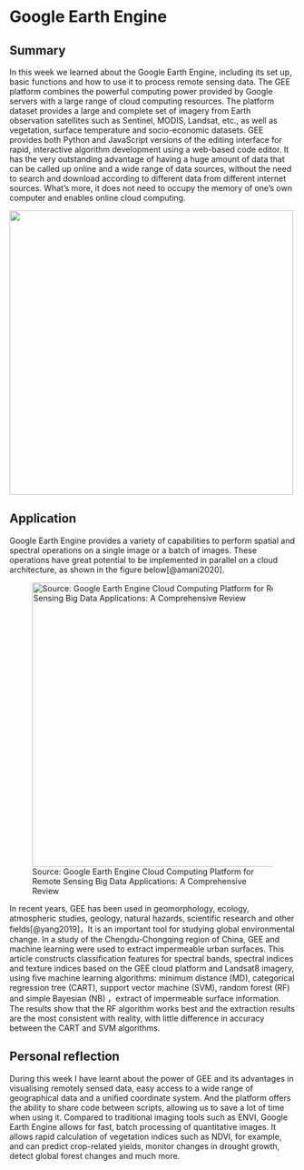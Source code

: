 # Google Earth Engine

## Summary

In this week we learned about the Google Earth Engine, including its set up, basic functions and how to use it to process remote sensing data. The GEE platform combines the powerful computing power provided by Google servers with a large range of cloud computing resources. The platform dataset provides a large and complete set of imagery from Earth observation satellites such as Sentinel, MODIS, Landsat, etc., as well as vegetation, surface temperature and socio-economic datasets. GEE provides both Python and JavaScript versions of the editing interface for rapid, interactive algorithm development using a web-based code editor. It has the very outstanding advantage of having a huge amount of data that can be called up online and a wide range of data sources, without the need to search and download according to different data from different internet sources. What's more, it does not need to occupy the memory of one's own computer and enables online cloud computing.

![](image/07.jpg){width="500"}

## Application

Google Earth Engine provides a variety of capabilities to perform spatial and spectral operations on a single image or a batch of images. These operations have great potential to be implemented in parallel on a cloud architecture, as shown in the figure below[@amani2020].

![Source: Google Earth Engine Cloud Computing Platform for Remote Sensing Big Data Applications: A Comprehensive Review](image/08.jpg){width="500"}

In recent years, GEE has been used in geomorphology, ecology, atmospheric studies, geology, natural hazards, scientific research and other fields[@yang2019]，It is an important tool for studying global environmental change. In a study of the Chengdu-Chongqing region of China, GEE and machine learning were used to extract impermeable urban surfaces. This article constructs classification features for spectral bands, spectral indices and texture indices based on the GEE cloud platform and Landsat8 imagery, using five machine learning algorithms: minimum distance (MD), categorical regression tree (CART), support vector machine (SVM), random forest (RF) and simple Bayesian (NB) ，extract of impermeable surface information. The results show that the RF algorithm works best and the extraction results are the most consistent with reality, with little difference in accuracy between the CART and SVM algorithms.

## Personal reflection

During this week I have learnt about the power of GEE and its advantages in visualising remotely sensed data, easy access to a wide range of geographical data and a unified coordinate system. And the platform offers the ability to share code between scripts, allowing us to save a lot of time when using it. Compared to traditional imaging tools such as ENVI, Google Earth Engine allows for fast, batch processing of quantitative images. It allows rapid calculation of vegetation indices such as NDVI, for example, and can predict crop-related yields, monitor changes in drought growth, detect global forest changes and much more.

